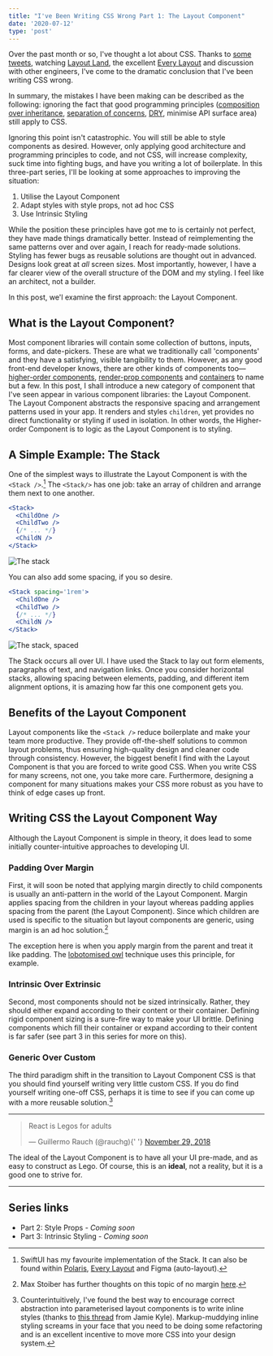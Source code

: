 ```yaml
---
title: "I've Been Writing CSS Wrong Part 1: The Layout Component"
date: '2020-07-12'
type: 'post'
---
```



Over the past month or so, I've thought a lot about CSS. Thanks to
[some tweets](https://twitter.com/jhooks/status/1254541122946228224?s=20),
watching
[Layout Land](https://www.youtube.com/channel/UC7TizprGknbDalbHplROtag),
the excellent [Every Layout](https://every-layout.dev/) and discussion
with other engineers, I've come to the dramatic conclusion that I've
been writing CSS wrong.

In summary, the mistakes I have been making can be described as the
following: ignoring the fact that good programming principles
([composition over inheritance](https://en.wikipedia.org/wiki/Composition_over_inheritance),
[separation of concerns](https://en.wikipedia.org/wiki/Separation_of_concerns),
[DRY](https://en.wikipedia.org/wiki/Don%27t_repeat_yourself), minimise
API surface area) still apply to CSS.

Ignoring this point isn't catastrophic. You will still be able to
style components as desired. However, only applying good architecture
and programming principles to code, and not CSS, will increase
complexity, suck time into fighting bugs, and have you writing a lot
of boilerplate. In this three-part series, I'll be looking at some
approaches to improving the situation:

1. Utilise the <Concept>Layout Component</Concept>
2. Adapt styles with <Concept>style props</Concept>, not ad hoc CSS
3. Use <Concept>Intrinsic Styling</Concept>

While the position these principles have got me to is certainly not
perfect, they have made things dramatically better. Instead of
reimplementing the same patterns over and over again, I reach for
ready-made solutions. Styling has fewer bugs as reusable solutions are
thought out in advanced. Designs look great at _all_ screen sizes.
Most importantly, however, I have a far clearer view of the overall
structure of the DOM and my styling. I feel like an architect, not a
builder.

In this post, we'l examine the first approach: the <Concept>Layout
Component</Concept>.

## What is the Layout Component?

Most component libraries will contain some collection of buttons,
inputs, forms, and date-pickers. These are what we traditionally call
'components' and they have a satisfying, visible tangibility to them.
However, as any good front-end developer knows, there are other kinds
of components
too—[higher-order components](https://reactjs.org/docs/higher-order-components.html),
[render-prop components](https://reactjs.org/docs/render-props.html#use-render-props-for-cross-cutting-concerns)
and
[containers](https://medium.com/@dan_abramov/smart-and-dumb-components-7ca2f9a7c7d0)
to name but a few. In this post, I shall introduce a new category of
component that I've seen appear in various component libraries: the
<Concept>Layout Component</Concept>. The <Concept>Layout
Component</Concept> abstracts the responsive spacing and arrangement
patterns used in your app. It renders and styles `children`, yet
provides no direct functionality or styling if used in isolation. In
other words, the Higher-order Component is to logic as the
<Concept>Layout Component</Concept> is to styling.

## A Simple Example: The Stack

One of the simplest ways to illustrate the <Concept>Layout
Component</Concept> is with the `<Stack />`.[^1] The `<Stack/>` has
one job: take an array of children and arrange them next to one
another.

```jsx
<Stack>
  <ChildOne />
  <ChildTwo />
  {/* ... */}
  <ChildN />
</Stack>
```

![The stack](stack.jpg)

You can also add some spacing, if you so desire.

```jsx
<Stack spacing='1rem'>
  <ChildOne />
  <ChildTwo />
  {/* ... */}
  <ChildN />
</Stack>
```

![The stack, spaced](stack-spaced.jpg)

The Stack occurs all over UI. I have used the Stack to lay out form
elements, paragraphs of text, and navigation links. Once you consider
horizontal stacks, allowing spacing between elements, padding, and
different item alignment options, it is amazing how far this one
component gets you.

## Benefits of the Layout Component

Layout components like the `<Stack />` reduce boilerplate and make
your team more productive. They provide off-the-shelf solutions to
common layout problems, thus ensuring high-quality design and cleaner
code through consistency. However, the biggest benefit I find with the
<Concept>Layout Component</Concept> is that you are forced to write
good CSS. When you write CSS for many screens, not one, you take more
care. Furthermore, designing a component for many situations makes
your CSS more robust as you have to think of edge cases up front.

## Writing CSS the Layout Component Way

Although the Layout Component is simple in theory, it does lead to
some initially counter-intuitive approaches to developing UI.

### Padding Over Margin

First, it will soon be noted that applying margin directly to child
components is usually an anti-pattern in the world of the
<Concept>Layout Component</Concept>. Margin applies spacing from the
children in your layout whereas padding applies spacing from the
parent (the <Concept>Layout Component</Concept>). Since which children
are used is specific to the situation but layout components are
generic, using margin is an ad hoc solution.[^2]

The exception here is when you apply margin from the parent and treat
it like padding. The
[lobotomised owl](https://twitter.com/adamwathan/status/1251841866242367488?s=20)
technique uses this principle, for example.

### Intrinsic Over Extrinsic

Second, most components should not be sized intrinsically. Rather,
they should either expand according to their content or their
container. Defining rigid component sizing is a sure-fire way to make
your UI brittle. Defining components which fill their container or
expand according to their content is far safer (see part 3 in this
series for more on this).

### Generic Over Custom

The third paradigm shift in the transition to <Concept>Layout
Component</Concept> CSS is that you should find yourself writing very
little custom CSS. If you do find yourself writing one-off CSS,
perhaps it is time to see if you can come up with a more reusable
solution.[^3]

---

<blockquote class='twitter-tweet'>
  <p lang='en' dir='ltr'>
    React is Legos for adults
  </p>
  &mdash; Guillermo Rauch (@rauchg){' '}
  <a href='https://twitter.com/rauchg/status/1068183829737664512?ref_src=twsrc%5Etfw'>
    November 29, 2018
  </a>
</blockquote>

The ideal of the <Concept>Layout Component</Concept> is to have all
your UI pre-made, and as easy to construct as Lego. Of course, this is
an **ideal**, not a reality, but it is a good one to strive for.

---

## Series links

- Part 2: Style Props - _Coming soon_
- Part 3: Intrinsic Styling - _Coming soon_

[^1]:
    SwiftUI has my favourite implementation of the Stack. It can also
    be found within
    [Polaris](https://polaris.shopify.com/components/structure/stack#navigation),
    [Every Layout](https://every-layout.dev/) and Figma (auto-layout).

[^2]:
    Max Stoiber has further thoughts on this topic of no margin
    [here](https://mxstbr.com/thoughts/margin).

[^3]:
    Counterintuitively, I've found the best way to encourage correct
    abstraction into parameterised layout components is to write
    inline styles (thanks to
    [this thread](https://twitter.com/buildsghost/status/1251218278434791424?s=20)
    from Jamie Kyle). Markup-muddying inline styling screams in your
    face that you need to be doing some refactoring and is an
    excellent incentive to move more CSS into your design system.
